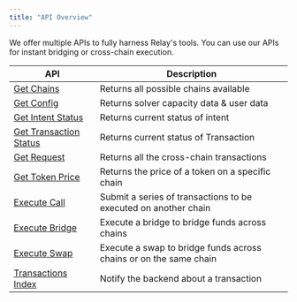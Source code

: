 ```yaml
---
title: "API Overview"
---
```


We offer multiple APIs to fully harness Relay's tools. You can use our APIs for instant bridging or cross-chain execution.


<SdkRecommendWarning sdkLink={true} />

| API                                                               | Description                                                       |
| ----------------------------------------------------------------- | ----------------------------------------------------------------- |
| [Get Chains](/references/api/get-chains)                          | Returns all possible chains available                             |
| [Get Config](/references/api/get-config)                          | Returns solver capacity data & user data                          |
| [Get Intent Status](/references/api/get-intents-status)           | Returns current status of intent                                  |
| [Get Transaction Status](/references/api/get-transactions-status) | Returns current status of Transaction                             |
| [Get Request](/references/api/get-requests)                       | Returns all the cross-chain transactions                          |
| [Get Token Price](/references/api/get-token-price)                | Returns the price of a token on a specific chain                  |
| [Execute Call](/references/api/execute-call)                      | Submit a series of transactions to be executed on another chain   |
| [Execute Bridge](/references/api/execute-bridge)                  | Execute a bridge to bridge funds across chains                    |
| [Execute Swap](/references/api/execute-swap)                      | Execute a swap to bridge funds across chains or on the same chain |
| [Transactions Index](/references/api/transactions-index)          | Notify the backend about a transaction                            |
